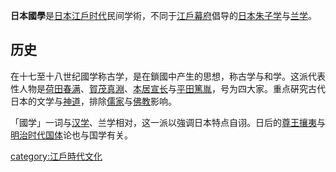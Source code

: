 {{unreferenced|time=2011-01-22T08:30:18+00:00}}
{{japanese|japanese=国学|kana=こくがく|romaji=Kokugaku|舊寫=國學}}
{{神道}}

'''日本國學'''是[[日本|日本]][[江戶时代|江戶时代]]民间学術，不同于[[江戶幕府|江戶幕府]]倡导的[[日本朱子学|日本朱子学]]与[[兰学|兰学]]。

==历史==
在十七至十八世纪國学称古学，是在鎖國中产生的思想，称古学与和学。这派代表性人物是[[荷田春满|荷田春满]]、[[賀茂真淵|賀茂真淵]]、[[本居宣长|本居宣长]]与[[平田篤胤|平田篤胤]]，号为四大家。重点硏究古代日本的文学与[[神道|神道]]，排除[[儒家|儒家]]与[[佛教|佛教]]影响。

「國学」一词与[[汉学|汉学]]、兰学相对，这一派以強调日本特点自诩。日后的[[尊王攘夷|尊王攘夷]]与[[明治时代|明治时代]][[国体|国体]]论也与国学有关。

{{Japan-stub}}

{{Authority control}}
[[category:江戶時代文化|category:江戶時代文化]]